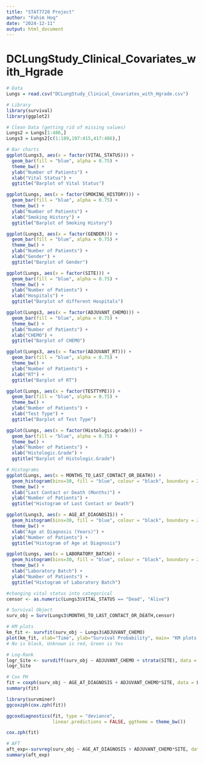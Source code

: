 ---
title: "STAT7720 Project"
author: "Fahim Hoq"
date: "2024-12-11"
output: html_document
---

# DCLungStudy_Clinical_Covariates_with_Hgrade


```{r}
# Data
Lungs = read.csv("DCLungStudy_Clinical_Covariates_with_Hgrade.csv")
```


```{r}
# Library
library(survival)
library(ggplot2)
```


```{r}
# Clean Data (getting rid of missing values)
Lungs2 = Lungs[1:486,]
Lungs3 = Lungs2[c(1:189,197:415,417:486),]
```



```{r}
# Bar charts
ggplot(Lungs3, aes(x = factor(VITAL_STATUS))) +
  geom_bar(fill = "blue", alpha = 0.75) +
  theme_bw() +
  ylab("Number of Patients") +
  xlab("Vital Status") +
  ggtitle("Barplot of Vital Status")
```

```{r}
ggplot(Lungs, aes(x = factor(SMOKING_HISTORY))) +
  geom_bar(fill = "blue", alpha = 0.75) +
  theme_bw() +
  ylab("Number of Patients") +
  xlab("Smoking History") +
  ggtitle("Barplot of Smoking History")
```

```{r}
ggplot(Lungs3, aes(x = factor(GENDER))) +
  geom_bar(fill = "blue", alpha = 0.75) +
  theme_bw() +
  ylab("Number of Patients") +
  xlab("Gender") +
  ggtitle("Barplot of Gender")
```

```{r}
ggplot(Lungs, aes(x = factor(SITE))) +
  geom_bar(fill = "blue", alpha = 0.75) +
  theme_bw() +
  ylab("Number of Patients") +
  xlab("Hospitals") +
  ggtitle("Barplot of different Hospitals")
```


```{r}
ggplot(Lungs3, aes(x = factor(ADJUVANT_CHEMO))) +
  geom_bar(fill = "blue", alpha = 0.75) +
  theme_bw() +
  ylab("Number of Patients") +
  xlab("CHEMO") +
  ggtitle("Barplot of CHEMO")
```

```{r}
ggplot(Lungs3, aes(x = factor(ADJUVANT_RT))) +
  geom_bar(fill = "blue", alpha = 0.75) +
  theme_bw() +
  ylab("Number of Patients") +
  xlab("RT") +
  ggtitle("Barplot of RT")
```

```{r}
ggplot(Lungs, aes(x = factor(TESTTYPE))) +
  geom_bar(fill = "blue", alpha = 0.75) +
  theme_bw() +
  ylab("Number of Patients") +
  xlab("Test Type") +
  ggtitle("Barplot of Test Type")
```

```{r}
ggplot(Lungs, aes(x = factor(Histologic.grade))) +
  geom_bar(fill = "blue", alpha = 0.75) +
  theme_bw() +
  ylab("Number of Patients") +
  xlab("Histologic.Grade") +
  ggtitle("Barplot of Histologic.Grade")
```



```{r}
# Histograms
ggplot(Lungs, aes(x = MONTHS_TO_LAST_CONTACT_OR_DEATH)) +
  geom_histogram(bins=30, fill = "blue", colour = "black", boundary = 25, alpha = 0.75) +
  theme_bw() +
  xlab("Last Contact or Death (Months)") +
  ylab("Number of Patients") +
  ggtitle("Histogram of Last Contact or Death")
```

```{r}
ggplot(Lungs3, aes(x = AGE_AT_DIAGNOSIS)) +
  geom_histogram(bins=30, fill = "blue", colour = "black", boundary = 25, alpha = 0.75) +
  theme_bw() +
  xlab("Age at Diagnosis (Years)") +
  ylab("Number of Patients") +
  ggtitle("Histogram of Age at Diagnosis")
```

```{r}
ggplot(Lungs, aes(x = LABORATORY_BATCH)) +
  geom_histogram(bins=30, fill = "blue", colour = "black", boundary = 25, alpha = 0.75) +
  theme_bw() +
  xlab("Laboratory Batch") +
  ylab("Number of Patients") +
  ggtitle("Histogram of Laboratory Batch")
```



```{r}
#changing vital status into categorical
censor <- as.numeric(Lungs3$VITAL_STATUS == "Dead", "Alive") 
```


```{r}
# Survival Object
surv_obj = Surv(Lungs3$MONTHS_TO_LAST_CONTACT_OR_DEATH,censor)
```


```{r}
# KM plots
km_fit <- survfit(surv_obj ~ Lungs3$ADJUVANT_CHEMO)
plot(km_fit, xlab="Time", ylab="Survival Probability", main= "KM plots of Adjuvant Chemo", col = c(1,2,3),ylim = c(0,1))
# No is black, Unknown is red, Green is Yes
```

```{r}
# Log-Rank
logr_Site <- survdiff(surv_obj ~ ADJUVANT_CHEMO + strata(SITE), data = Lungs3)
logr_Site
```


```{r}
# Cox PH
fit = coxph(surv_obj ~ AGE_AT_DIAGNOSIS + ADJUVANT_CHEMO*SITE, data = Lungs3)
summary(fit)
```


```{r}
library(survminer)
ggcoxzph(cox.zph(fit))
```

```{r}
ggcoxdiagnostics(fit, type = "deviance",
                 linear.predictions = FALSE, ggtheme = theme_bw())
```


```{r}
cox.zph(fit)
```



```{r}
# AFT
aft_exp<-survreg(surv_obj ~ AGE_AT_DIAGNOSIS + ADJUVANT_CHEMO*SITE, data=Lungs3, dist="weibull")
summary(aft_exp)
```

